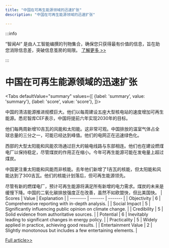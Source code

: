 ```yaml
---
title: "中国在可再生能源领域的迅速扩张"
description: "中国在可再生能源领域的迅速扩张"

---
```



:::info

“智闻AI“ 是由人工智能编撰的刊物集合，确保您只获得最有价值的信息，旨在助您消除信息差，突破信息茧房的局限。  [了解更多 >>](/)

:::

# 中国在可再生能源领域的迅速扩张


<Tabs
	defaultValue="summary"
	values={[
	{label: 'summary', value: 'summary'},
	{label: 'score', value: 'score'},
]}>
<TabItem value="summary">


中国的清洁能源推进规模巨大。他们以每周建设五座大型核电站的速度增加可再生能源。悉尼智库CEF表示，中国将提前六年实现2030年的目标。

他们每两周新增10吉瓦的风能和太阳能。这非常可观。中国排放的温室气体占全球总量的三分之一，可能已经达到峰值。他们的电网正在迅速绿色化。

西部的大型太阳能和风能农场通过巨大的输电线路与东部相连。他们也在建设燃煤电厂以保持稳定，尽管煤炭的作用正在缩小。今年可再生能源可能在发电量上超过煤炭。

中国更注重太阳能和风能而非核能。去年他们新增了1吉瓦的核能，但太阳能和风能达到了300吉瓦。他们的核能计划落后，但可再生能源领先。

尽管有新的燃煤电厂，预计可再生能源将满足所有新增的电力需求。煤炭的未来是缓慢下降。中国的二氧化碳排放强度正在改善，虽然不如欧盟快，但比美国快。
</TabItem>
<TabItem value="score">
	| Scores     | Value   | Explanation |
	| -------- | ------- | ------- |
	| Objectivity  | 6    | Comprehensive reporting with in-depth analysis.    |
	| Social Impact | 5     | Significantly influencing public opinion on climate change.    |
	| Credibility    | 5    | Solid evidence from authoritative sources.    |
	| Potential    | 6    | Inevitably leading to significant changes in energy policy.    |
	| Practicality    | 5    | Widely applied in practice, achieving good results.    |
	| Entertainment Value    | 2    | Slightly monotonous but includes a few entertaining elements.    |
</TabItem>
</Tabs>

[Full article>>](https://hardware.slashdot.org/story/24/07/20/2124236/china-is-installing-renewables-equivalent-to-five-large-nuclear-plants-per-week?utm_source=rss1.0mainlinkanon&utm_medium=feed)
